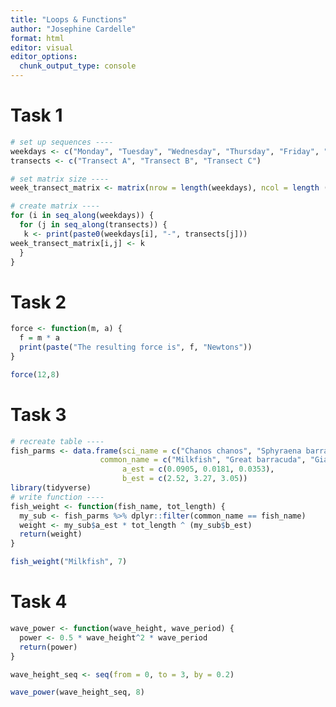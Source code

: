 ```yaml
---
title: "Loops & Functions"
author: "Josephine Cardelle"
format: html
editor: visual
editor_options: 
  chunk_output_type: console
---
```


# Task 1
```r
# set up sequences ----
weekdays <- c("Monday", "Tuesday", "Wednesday", "Thursday", "Friday", "Saturday", "Sunday")
transects <- c("Transect A", "Transect B", "Transect C")

# set matrix size ----
week_transect_matrix <- matrix(nrow = length(weekdays), ncol = length (transects))

# create matrix ----
for (i in seq_along(weekdays)) {
  for (j in seq_along(transects)) {
   k <- print(paste0(weekdays[i], "-", transects[j]))
week_transect_matrix[i,j] <- k    
  }
}
```

# Task 2
```r
force <- function(m, a) {
  f = m * a
  print(paste("The resulting force is", f, "Newtons"))
}

force(12,8)
```

# Task 3
```r
# recreate table ----
fish_parms <- data.frame(sci_name = c("Chanos chanos", "Sphyraena barracuda", "Caranx ignobilis"), 
                    common_name = c("Milkfish", "Great barracuda", "Giant trevally"),
                         a_est = c(0.0905, 0.0181, 0.0353),
                         b_est = c(2.52, 3.27, 3.05))
library(tidyverse)
# write function ----
fish_weight <- function(fish_name, tot_length) { 
  my_sub <- fish_parms %>% dplyr::filter(common_name == fish_name)
  weight <- my_sub$a_est * tot_length ^ (my_sub$b_est)
  return(weight)
}

fish_weight("Milkfish", 7)
```

# Task 4
```r
wave_power <- function(wave_height, wave_period) {
  power <- 0.5 * wave_height^2 * wave_period
  return(power)
}

wave_height_seq <- seq(from = 0, to = 3, by = 0.2)

wave_power(wave_height_seq, 8)


```

